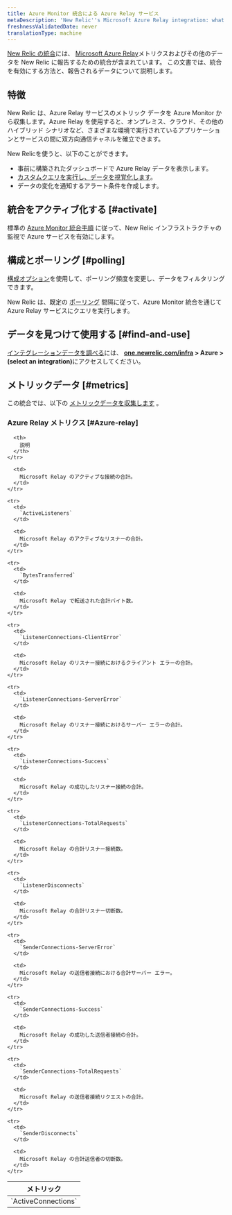 ```yaml
---
title: Azure Monitor 統合による Azure Relay サービス
metaDescription: 'New Relic''s Microsoft Azure Relay integration: what data it reports and how to enable it.'
freshnessValidatedDate: never
translationType: machine
---
```


[New Relic の統合](/docs/infrastructure/introduction-infra-monitoring)には、 [Microsoft Azure Relay](https://learn.microsoft.com/en-us/azure/azure-relay/)メトリクスおよびその他のデータを New Relic に報告するための統合が含まれています。 この文書では、統合を有効にする方法と、報告されるデータについて説明します。

## 特徴

New Relic は、Azure Relay サービスのメトリック データを Azure Monitor から収集します。Azure Relay を使用すると、オンプレミス、クラウド、その他のハイブリッド シナリオなど、さまざまな環境で実行されているアプリケーションとサービスの間に双方向通信チャネルを確立できます。

New Relicを使うと、以下のことができます。

* 事前に構築されたダッシュボードで Azure Relay データを表示します。
* [カスタムクエリを実行し、データを視覚化します](/docs/infrastructure/integrations-getting-started/getting-started/use-integration-data-new-relic-insights)。
* データの変化を通知するアラート条件を作成します。

## 統合をアクティブ化する [#activate]

標準の [Azure Monitor 統合手順](/docs/infrastructure/microsoft-azure-integrations/azure-integrations-list/azure-monitor) に従って、New Relic インフラストラクチャの監視で Azure サービスを有効にします。

## 構成とポーリング [#polling]

[構成オプション](/docs/infrastructure/microsoft-azure-integrations/azure-integrations-list/azure-monitor/#settings)を使用して、ポーリング頻度を変更し、データをフィルタリングできます。

New Relic は、既定の [ポーリング](/docs/infrastructure/microsoft-azure-integrations/azure-integrations-list/azure-monitor/#settings) 間隔に従って、Azure Monitor 統合を通じて Azure Relay サービスにクエリを実行します。

## データを見つけて使用する [#find-and-use]

[インテグレーションデータを調べる](/docs/infrastructure/integrations/find-use-infrastructure-integration-data)には、 <DNT>**[one.newrelic.com/infra](https://one.newrelic.com/infra) &gt; Azure &gt; (select an integration)**</DNT>にアクセスしてください。

## メトリックデータ [#metrics]

この統合では、以下の [メトリックデータを収集します](/docs/infrastructure/integrations-getting-started/getting-started/understand-integration-data-data-types#metric) 。

### Azure Relay メトリクス [#Azure-relay]

<table>
  <thead>
    <tr>
      <th style={{ width: "300px" }}>
        メトリック
      </th>

      <th>
        説明
      </th>
    </tr>
  </thead>

  <tbody>
    <tr>
      <td>
        `ActiveConnections`
      </td>

      <td>
        Microsoft Relay のアクティブな接続の合計。
      </td>
    </tr>

    <tr>
      <td>
        `ActiveListeners`
      </td>

      <td>
        Microsoft Relay のアクティブなリスナーの合計。
      </td>
    </tr>

    <tr>
      <td>
        `BytesTransferred`
      </td>

      <td>
        Microsoft Relay で転送された合計バイト数。
      </td>
    </tr>

    <tr>
      <td>
        `ListenerConnections-ClientError`
      </td>

      <td>
        Microsoft Relay のリスナー接続におけるクライアント エラーの合計。
      </td>
    </tr>

    <tr>
      <td>
        `ListenerConnections-ServerError`
      </td>

      <td>
        Microsoft Relay のリスナー接続におけるサーバー エラーの合計。
      </td>
    </tr>

    <tr>
      <td>
        `ListenerConnections-Success`
      </td>

      <td>
        Microsoft Relay の成功したリスナー接続の合計。
      </td>
    </tr>

    <tr>
      <td>
        `ListenerConnections-TotalRequests`
      </td>

      <td>
        Microsoft Relay の合計リスナー接続数。
      </td>
    </tr>

    <tr>
      <td>
        `ListenerDisconnects`
      </td>

      <td>
        Microsoft Relay の合計リスナー切断数。
      </td>
    </tr>

    <tr>
      <td>
        `SenderConnections-ServerError`
      </td>

      <td>
        Microsoft Relay の送信者接続における合計サーバー エラー。
      </td>
    </tr>

    <tr>
      <td>
        `SenderConnections-Success`
      </td>

      <td>
        Microsoft Relay の成功した送信者接続の合計。
      </td>
    </tr>

    <tr>
      <td>
        `SenderConnections-TotalRequests`
      </td>

      <td>
        Microsoft Relay の送信者接続リクエストの合計。
      </td>
    </tr>

    <tr>
      <td>
        `SenderDisconnects`
      </td>

      <td>
        Microsoft Relay の合計送信者の切断数。
      </td>
    </tr>
  </tbody>
</table>